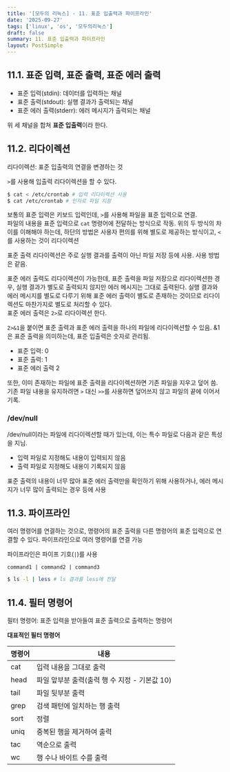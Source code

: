 ```yaml
---
title: '[모두의 리눅스] - 11. 표준 입출력과 파이프라인'
date: '2025-09-27'
tags: ['linux', 'os', '모두의리눅스']
draft: false
summary: 11. 표준 입출력과 파이프라인
layout: PostSimple
---
```


## 11.1. 표준 입력, 표준 출력, 표준 에러 출력

- 표준 입력(stdin): 데이터를 입력하는 채널
- 표준 출력(stdout): 실행 결과가 출력되는 채널
- 표준 에러 출력(stderr): 에러 메시지가 출력되는 채널

위 세 채널을 합쳐 **표준 입출력**이라 한다.

## 11.2. 리다이렉션

리다이렉션: 표준 입출력의 연결을 변경하는 것

`>`를 사용해 입출력 리다이렉션을 할 수 있다.

```bash
$ cat < /etc/crontab # 입력 리다이렉션 사용
$ cat /etc/crontab # 인자로 파일 지정
```

보통의 표준 입력은 키보드 입력인데, `>`를 사용해 파일을 표준 입력으로 연결.  
파일의 내용을 표준 입력으로 `cat` 명령어에 전달하는 방식으로 작동. 위의 두 방식의 차이를 이해해야 하는데, 하단의 방법은 사용자 편의를 위해 별도로 제공하는 방식이고, `<`를 사용하는 것이 리다이렉션

표준 출력 리다이렉션은 주로 실행 결과를 출력이 아닌 파일 저장 등에 사용. 사용 방법은 같음.

표준 에러 출력도 리다이렉션이 가능한데, 표준 출력을 파일 저장으로 리다이렉션한 경우, 실행 결과가 별도로 출력되지 않지만 에러 메시지는 그대로 출력된다. 실행 결과와 에러 메시지를 별도로 다루기 위해 표준 에러 출력이 별도로 존재하는 것이므로 리다이렉션도 마찬가지로 별도로 처리할 수 있다.  
표준 에러 출력은 `2>`로 리다이렉션 한다.

`2>&1`을 붙이면 표준 출력과 표준 에러 출력을 하나의 파일에 리다이렉션할 수 있음. &1은 표준 출력을 의미하는데, 표준 입출력은 숫자로 관리됨.

- 표준 입력: 0
- 표준 출력: 1
- 표준 에러 출력 2

또한, 이미 존재하는 파일에 표준 출력을 리다이렉션하면 기존 파일을 지우고 덮어 씀. 기존 파일 내용을 유지하려면 `>` 대신 `>>`를 사용하면 덮어쓰지 않고 파일의 끝에 이어서 기록.

### /dev/null

/dev/null이라는 파일에 리다이렉션할 때가 있는데, 이는 특수 파일로 다음과 같은 특성을 지님.

- 입력 파일로 지정해도 내용이 입력되지 않음
- 출력 파일로 지정해도 내용이 기록되지 않음

표준 출력의 내용이 너무 많아 표준 에러 출력만을 확인하기 위해 사용하거나, 에러 메시지가 너무 많이 출력되는 경우 등에 사용

## 11.3. 파이프라인

여러 명령어를 연결하는 것으로, 명령어의 표준 출력을 다른 명령어의 표준 입력으로 연결할 수 있다. 파이프라인으로 여러 명령어를 연결 가능

파이프라인은 파이프 기호(`|`)를 사용

`command1 | command2 | command3`

```bash
$ ls -l | less # ls 결과를 less에 전달
```

## 11.4. 필터 명령어

필터 명령어: 표준 입력을 받아들여 표준 출력으로 출력하는 명령어

**대표적인 필터 명령어**

| 명령어 | 내용                                          |
| ------ | --------------------------------------------- |
| cat    | 입력 내용을 그대로 출력                       |
| head   | 파일 앞부분 출력(출력 행 수 지정 - 기본값 10) |
| tail   | 파일 뒷부분 출력                              |
| grep   | 검색 패턴에 일치하는 행 출력                  |
| sort   | 정렬                                          |
| uniq   | 중복된 행을 제거하여 출력                     |
| tac    | 역순으로 출력                                 |
| wc     | 행 수나 바이트 수를 출력                      |
